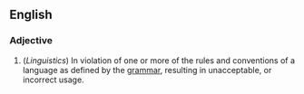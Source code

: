 ==English==

===Adjective===
#(''Linguistics'') In violation of one or more of the rules and conventions of a language as defined by the [[grammar]], resulting in unacceptable, or incorrect usage.